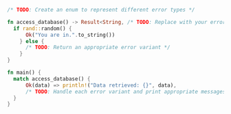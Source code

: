 ```rust
/* TODO: Create an enum to represent different error types */

fn access_database() -> Result<String, /* TODO: Replace with your error enum */> {
  if rand::random() {
      Ok("You are in.".to_string())
    } else {
      /* TODO: Return an appropriate error variant */
    }
}

fn main() {
  match access_database() {
      Ok(data) => println!("Data retrieved: {}", data),
      /* TODO: Handle each error variant and print appropriate messages */
  }
}
```